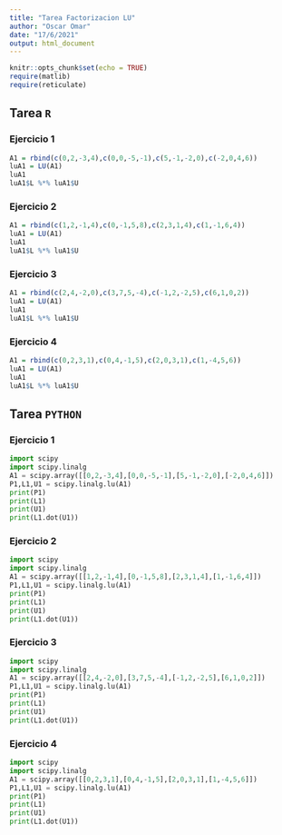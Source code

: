```yaml
---
title: "Tarea Factorizacion LU"
author: "Oscar Omar"
date: "17/6/2021"
output: html_document
---
```


```r
knitr::opts_chunk$set(echo = TRUE)
require(matlib)
require(reticulate)
```

## Tarea `R`
### Ejercicio 1
```r
A1 = rbind(c(0,2,-3,4),c(0,0,-5,-1),c(5,-1,-2,0),c(-2,0,4,6))
luA1 = LU(A1)
luA1
luA1$L %*% luA1$U
```

### Ejercicio 2
```r
A1 = rbind(c(1,2,-1,4),c(0,-1,5,8),c(2,3,1,4),c(1,-1,6,4))
luA1 = LU(A1)
luA1
luA1$L %*% luA1$U
```

### Ejercicio 3
```r
A1 = rbind(c(2,4,-2,0),c(3,7,5,-4),c(-1,2,-2,5),c(6,1,0,2))
luA1 = LU(A1)
luA1
luA1$L %*% luA1$U
```

### Ejercicio 4
```r
A1 = rbind(c(0,2,3,1),c(0,4,-1,5),c(2,0,3,1),c(1,-4,5,6))
luA1 = LU(A1)
luA1
luA1$L %*% luA1$U
```

## Tarea `PYTHON`
### Ejercicio 1
```python
import scipy
import scipy.linalg
A1 = scipy.array([[0,2,-3,4],[0,0,-5,-1],[5,-1,-2,0],[-2,0,4,6]])
P1,L1,U1 = scipy.linalg.lu(A1)
print(P1)
print(L1)
print(U1)
print(L1.dot(U1))
```

### Ejercicio 2
```python
import scipy
import scipy.linalg
A1 = scipy.array([[1,2,-1,4],[0,-1,5,8],[2,3,1,4],[1,-1,6,4]])
P1,L1,U1 = scipy.linalg.lu(A1)
print(P1)
print(L1)
print(U1)
print(L1.dot(U1))
```

### Ejercicio 3
```python
import scipy
import scipy.linalg
A1 = scipy.array([[2,4,-2,0],[3,7,5,-4],[-1,2,-2,5],[6,1,0,2]])
P1,L1,U1 = scipy.linalg.lu(A1)
print(P1)
print(L1)
print(U1)
print(L1.dot(U1))
```

### Ejercicio 4
```python
import scipy
import scipy.linalg
A1 = scipy.array([[0,2,3,1],[0,4,-1,5],[2,0,3,1],[1,-4,5,6]])
P1,L1,U1 = scipy.linalg.lu(A1)
print(P1)
print(L1)
print(U1)
print(L1.dot(U1))
```
